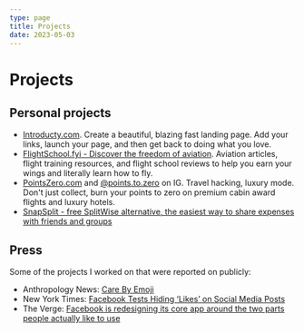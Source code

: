 ```yaml
---
type: page
title: Projects
date: 2023-05-03
---
```


# Projects

## Personal projects

- [Introducty.com](https://www.introducty.com). Create a beautiful, blazing fast landing page. Add your links, launch your page, and then get back to doing what you love.
- [FlightSchool.fyi - Discover the freedom of aviation](https://www.flightschool.fyi). Aviation articles, flight training resources, and flight school reviews to help you earn your wings and literally learn how to fly.
- [PointsZero.com](https://pointszero.com) and [@points.to.zero](https://www.instagram.com/points.to.zero/) on IG. Travel hacking, luxury mode. Don't just collect, burn your points to zero on premium cabin award flights and luxury hotels.
- [SnapSplit - free SplitWise alternative, the easiest way to share expenses with friends and groups](https://snapsplit.app)

## Press

Some of the projects I worked on that were reported on publicly:

- Anthropology News: [Care By Emoji](https://www.anthropology-news.org/articles/care-by-emoji/)
- New York Times: [Facebook Tests Hiding ‘Likes’ on Social Media Posts](https://www.nytimes.com/2019/09/26/technology/facebook-hidden-likes.html)
- The Verge: [Facebook is redesigning its core app around the two parts people actually like to use](https://www.theverge.com/2019/4/30/18523265/facebook-events-groups-redesign-news-feed-features-f8-2019)
